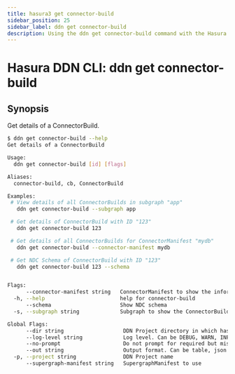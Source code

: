```yaml
---
title: hasura3 get connector-build
sidebar_position: 25
sidebar_label: ddn get connector-build
description: Using the ddn get connector-build command with the Hasura CLI
---
```


# Hasura DDN CLI: ddn get connector-build 

## Synopsis
Get details of a ConnectorBuild.

```bash
$ ddn get connector-build --help
Get details of a ConnectorBuild

Usage:
  ddn get connector-build [id] [flags]

Aliases:
  connector-build, cb, ConnectorBuild

Examples:
 # View details of all ConnectorBuilds in subgraph "app"
   ddn get connector-build --subgraph app

 # Get details of ConnectorBuild with ID "123"
   ddn get connector-build 123

 # Get details of all ConnectorBuilds for ConnectorManifest "mydb"
   ddn get connector-build --connector-manifest mydb

 # Get NDC Schema of ConnectorBuild with ID "123"
   ddn get connector-build 123 --schema


Flags:
      --connector-manifest string   ConnectorManifest to show the information of
  -h, --help                        help for connector-build
      --schema                      Show NDC schema
  -s, --subgraph string             Subgraph to show the ConnectorBuild information of

Global Flags:
      --dir string                   DDN Project directory in which hasura.yaml is present (default ".")
      --log-level string             Log level. Can be DEBUG, WARN, INFO, ERROR, or FATAL. (default "INFO")
      --no-prompt                    Do not prompt for required but missing flags
      --out string                   Output format. Can be table, json or yaml. (default "table")
  -p, --project string               DDN Project name
      --supergraph-manifest string   SupergraphManifest to use
```

